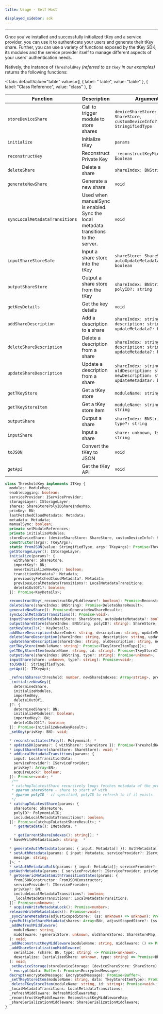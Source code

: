 ```yaml
---
title: Usage - Self Host

displayed_sidebar: sdk
---
```



---

Once you've installed and successfully initialized tKey and a service provider, you can use it to authenticate your users and generate their tKey
share. Further, you can use a variety of functions exposed by the tKey SDK, its modules and the service provider itself to manage different aspects of
your users' authentication needs.

Natively, the instance of `ThresholdKey` _(referred to as `tkey` in our examples)_ returns the following functions:

<Tabs
  defaultValue="table"
  values={[
    { label: "Table", value: "table" },
    { label: "Class Reference", value: "class" },
  ]}
>

<TabItem value="table">

| Function                       | Description                                                                         | Arguments                                                                                      | Return                   |
| ------------------------------ | ----------------------------------------------------------------------------------- | ---------------------------------------------------------------------------------------------- | ------------------------ |
| `storeDeviceShare`             | Call to trigger module to store shares                                              | `deviceShareStore: ShareStore, customDeviceInfo?: StringifiedType`                             | `void`                   |
| `initialize`                   | Initialize tKey                                                                     | `params`                                                                                       | `KeyDetails`             |
| `reconstructKey`               | Reconstruct Private Key                                                             | `_reconstructKeyMiddleware?: boolean`                                                          | `ReconstructedKeyResult` |
| `deleteShare`                  | Delete a share                                                                      | `shareIndex: BNString`                                                                         | `DeleteShareResult`      |
| `generateNewShare`             | Generate a new share                                                                | `void`                                                                                         | `GenerateNewShareResult` |
| `syncLocalMetadataTransitions` | Used when manualSync is enabled. Sync the local metadata transitions to the server. | `void`                                                                                         | `void`                   |
| `inputShareStoreSafe`          | Input a share store into the tKey                                                   | `shareStore: ShareStore, autoUpdateMetadata?: boolean`                                         | `void`                   |
| `outputShareStore`             | Output a share store from the tKey                                                  | `shareIndex: BNString, polyID?: string`                                                        | `ShareStore`             |
| `getKeyDetails`                | Get the key details                                                                 | `void`                                                                                         | `KeyDetails`             |
| `addShareDescription`          | Add a description to a share                                                        | `shareIndex: string, description: string, updateMetadata?: boolean`                            | `void`                   |
| `deleteShareDescription`       | Delete a description from a share                                                   | `shareIndex: string, description: string, updateMetadata?: boolean`                            | `void`                   |
| `updateShareDescription`       | Update a description from a share                                                   | `shareIndex: string, oldDescription: string, newDescription: string, updateMetadata?: boolean` | `void`                   |
| `getTKeyStore`                 | Get a tKey store                                                                    | `moduleName: string`                                                                           | `TkeyStoreItemType[]`    |
| `getTKeyStoreItem`             | Get a tKey store item                                                               | `moduleName: string, id: string`                                                               | `TkeyStoreItemType`      |
| `outputShare`                  | Output a share                                                                      | `shareIndex: BNString, type?: string`                                                          | `unknown`                |
| `inputShare`                   | Input a share                                                                       | `share: unknown, type?: string`                                                                | `void`                   |
| `toJSON`                       | Convert the tKey to JSON                                                            | `void`                                                                                         | `StringifiedType`        |
| `getApi`                       | Get the tKey API                                                                    | `void`                                                                                         | `ITKeyApi`               |

</TabItem>

<TabItem value="class">

```ts
class ThresholdKey implements ITKey {
  modules: ModuleMap;
  enableLogging: boolean;
  serviceProvider: IServiceProvider;
  storageLayer: IStorageLayer;
  shares: ShareStorePolyIDShareIndexMap;
  privKey: BN;
  lastFetchedCloudMetadata: Metadata;
  metadata: Metadata;
  manualSync: boolean;
  private setModuleReferences;
  private initializeModules;
  storeDeviceShare: (deviceShareStore: ShareStore, customDeviceInfo?: StringifiedType) => Promise<void>; // Call to trigger module to store shares
  constructor(args?: TKeyArgs);
  static fromJSON(value: StringifiedType, args: TKeyArgs): Promise<ThresholdKey>;
  getStorageLayer(): IStorageLayer;
  initialize(params?: {
    withShare?: ShareStore;
    importKey?: BN;
    neverInitializeNewKey?: boolean;
    transitionMetadata?: Metadata;
    previouslyFetchedCloudMetadata?: Metadata;
    previousLocalMetadataTransitions?: LocalMetadataTransitions;
    delete1OutOf1?: boolean;
  }): Promise<KeyDetails>;

  reconstructKey(_reconstructKeyMiddleware?: boolean): Promise<ReconstructedKeyResult>;
  deleteShare(shareIndex: BNString): Promise<DeleteShareResult>;
  generateNewShare(): Promise<GenerateNewShareResult>;
  syncLocalMetadataTransitions(): Promise<void>;
  inputShareStoreSafe(shareStore: ShareStore, autoUpdateMetadata?: boolean): Promise<void>;
  outputShareStore(shareIndex: BNString, polyID?: string): ShareStore;
  getKeyDetails(): KeyDetails;
  addShareDescription(shareIndex: string, description: string, updateMetadata?: boolean): Promise<void>;
  deleteShareDescription(shareIndex: string, description: string, updateMetadata?: boolean): Promise<void>;
  updateShareDescription(shareIndex: string, oldDescription: string, newDescription: string, updateMetadata?: boolean): Promise<void>;
  getTKeyStore(moduleName: string): Promise<TkeyStoreItemType[]>;
  getTKeyStoreItem(moduleName: string, id: string): Promise<TkeyStoreItemType>;
  outputShare(shareIndex: BNString, type?: string): Promise<unknown>;
  inputShare(share: unknown, type?: string): Promise<void>;
  toJSON(): StringifiedType;
  getApi(): ITKeyApi;

  _refreshShares(threshold: number, newShareIndexes: Array<string>, previousPolyID: PolynomialID): Promise<RefreshSharesResult>;
  _initializeNewKey({
    determinedShare,
    initializeModules,
    importedKey,
    delete1OutOf1,
  }?: {
    determinedShare?: BN;
    initializeModules?: boolean;
    importedKey?: BN;
    delete1OutOf1?: boolean;
  }): Promise<InitializeNewKeyResult>;
  _setKey(privKey: BN): void;

  * reconstructLatestPoly(): Polynomial; *
  * updateSDK(params?: { withShare?: ShareStore }): Promise<ThresholdKey>; *
  * inputShareStore(shareStore: ShareStore): void; *
  * addLocalMetadataTransitions(params: {
    input: LocalTransitionData;
    serviceProvider?: IServiceProvider;
    privKey?: Array<BN>;
    acquireLock?: boolean;
  }): Promise<void>; *
   /**
   * catchupToLatestShare recursively loops fetches metadata of the provided share and checks if there is an encrypted share for it.
   * @param shareStore - share to start of with
   * @param polyID - if specified, polyID to refresh to if it exists
   */
  * catchupToLatestShare(params: {
    shareStore: ShareStore;
    polyID?: PolynomialID;
    includeLocalMetadataTransitions?: boolean;
  }): Promise<CatchupToLatestShareResult>; *
    * getMetadata(): IMetadata; *

    * getCurrentShareIndexes(): string[]; *
  * haveWriteMetadataLock: string;  *

  * generateAuthMetadata(params: { input: Metadata[] }): AuthMetadata[]; *
  * setAuthMetadata(params: { input: Metadata; serviceProvider?: IServiceProvider; privKey?: BN }): Promise<{
    message: string;
  }>; *
  * setAuthMetadataBulk(params: { input: Metadata[]; serviceProvider?: IServiceProvider; privKey?: BN[] }): Promise<void>;
  getAuthMetadata(params: { serviceProvider?: IServiceProvider; privKey?: BN; includeLocalMetadataTransitions?: boolean }): Promise<Metadata>; *
  * getGenericMetadataWithTransitionStates(params: {
    fromJSONConstructor: FromJSONConstructor;
    serviceProvider?: IServiceProvider;
    privKey?: BN;
    includeLocalMetadataTransitions?: boolean;
    _localMetadataTransitions?: LocalMetadataTransitions;
  }): Promise<unknown>; *
  * acquireWriteMetadataLock(): Promise<number>;
  releaseWriteMetadataLock(): Promise<void>;
  _syncShareMetadata(adjustScopedStore?: (ss: unknown) => unknown): Promise<void>;
  syncMultipleShareMetadata(shares: Array<BN>, adjustScopedStore?: (ss: unknown) => unknown): Promise<void>;
  _addRefreshMiddleware(
    moduleName: string,
    middleware: (generalStore: unknown, oldShareStores: ShareStoreMap, newShareStores: ShareStoreMap) => unknown
  ): void;
  _addReconstructKeyMiddleware(moduleName: string, middleware: () => Promise<Array<BN>>): void;
  _addShareSerializationMiddleware(
    serialize: (share: BN, type: string) => Promise<unknown>,
    deserialize: (serializedShare: unknown, type: string) => Promise<BN>
  ): void;
  _setDeviceStorage(storeDeviceStorage: (deviceShareStore: ShareStore) => Promise<void>): void; *
  * encrypt(data: Buffer): Promise<EncryptedMessage>;
  decrypt(encryptedMessage: EncryptedMessage): Promise<Buffer>;
  _setTKeyStoreItem(moduleName: string, data: TkeyStoreItemType): Promise<void>;
  _deleteTKeyStoreItem(moduleName: string, id: string): Promise<void>; *
  _localMetadataTransitions: LocalMetadataTransitions;
  _refreshMiddleware: RefreshMiddlewareMap;
  _reconstructKeyMiddleware: ReconstructKeyMiddlewareMap;
  _shareSerializationMiddleware: ShareSerializationMiddleware;
}
```

</TabItem>

</Tabs>
